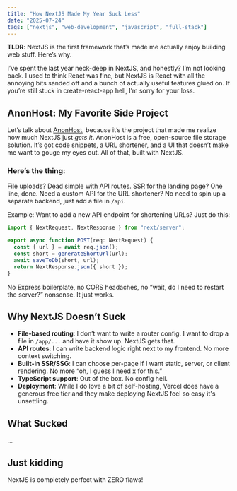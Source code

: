 ```yaml
---
title: "How NextJS Made My Year Suck Less"
date: "2025-07-24"
tags: ["nextjs", "web-development", "javascript", "full-stack"]
---
```


**TLDR**: NextJS is the first framework that’s made me actually enjoy building web stuff. Here’s why.

I’ve spent the last year neck-deep in NextJS, and honestly? I’m not looking back. I used to think React was fine, but NextJS is React with all the annoying bits sanded off and a bunch of actually useful features glued on. If you’re still stuck in create-react-app hell, I’m sorry for your loss.

## AnonHost: My Favorite Side Project

Let’s talk about [AnonHost](https://github.com/keircn/anonhost), because it’s the project that made me realize how much NextJS just *gets it*. AnonHost is a free, open-source file storage solution. It’s got code snippets, a URL shortener, and a UI that doesn’t make me want to gouge my eyes out. All of that, built with NextJS.

### Here’s the thing:

File uploads? Dead simple with API routes.
SSR for the landing page? One line, done.
Need a custom API for the URL shortener? No need to spin up a separate backend, just add a file in `/api`.

Example:
Want to add a new API endpoint for shortening URLs?
Just do this:

```typescript
import { NextRequest, NextResponse } from "next/server";

export async function POST(req: NextRequest) {
  const { url } = await req.json();
  const short = generateShortUrl(url);
  await saveToDb(short, url);
  return NextResponse.json({ short });
}
```

No Express boilerplate, no CORS headaches, no “wait, do I need to restart the server?” nonsense. It just works.

## Why NextJS Doesn’t Suck  

- **File-based routing**: I don’t want to write a router config. I want to drop a file in `/app/...` and have it show up. NextJS gets that.
- **API routes**: I can write backend logic right next to my frontend. No more context switching.
- **Built-in SSR/SSG**: I can choose per-page if I want static, server, or client rendering. No more “oh, I guess I need x for this.”
- **TypeScript support**: Out of the box. No config hell.
- **Deployment**: While I do love a bit of self-hosting, Vercel does have a generous free tier and they make deploying NextJS feel so easy it's unsettling.

## What Sucked

...

## Just kidding

NextJS is completely perfect with ZERO flaws!
